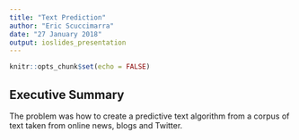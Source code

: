 ```yaml
---
title: "Text Prediction"
author: "Eric Scuccimarra"
date: "27 January 2018"
output: ioslides_presentation
---
```


```r
knitr::opts_chunk$set(echo = FALSE)
```

## Executive Summary

The problem was how to create a predictive text algorithm from a corpus of text taken from online news, blogs and Twitter.
